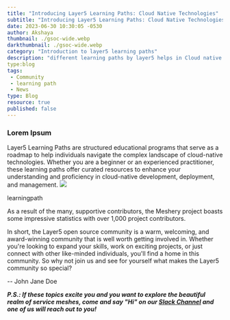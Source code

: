 ```yaml
---
title: "Introducing Layer5 Learning Paths: Cloud Native Technologies"
subtitle: "Introducing Layer5 Learning Paths: Cloud Native Technologies"
date: 2023-06-30 10:30:05 -0530
author: Akshaya
thumbnail: ./gsoc-wide.webp
darkthumbnail: ./gsoc-wide.webp
category: "Introduction to layer5 learning paths"
description: "different learning paths by layer5 helps in Cloud native technologies "
type:blog
tags:
 - Community
 - learning path
 - News
type: Blog
resource: true
published: false
---
```





<BlogWrapper>

### Lorem Ipsum

Layer5 Learning Paths are structured educational programs that serve as a roadmap to help individuals navigate the complex landscape of cloud-native technologies. Whether you are a beginner or an experienced practitioner, these learning paths offer curated resources to enhance your understanding and proficiency in cloud-native development, deployment, and management.
    <img src="https://i.ibb.co/8BCJxTH/image.jpg" />
    <figcaption>
    <p>learningpath</p>
    </figcaption>
 </figure>
 

 As a  result of the many, supportive contributors, the Meshery project boasts some impressive statistics with <Link to="/blog/community/meshery-surpasses-1000-contributors">over 1,000 project contributors</Link>.

In short, the Layer5 open source community is a warm, welcoming, and award-winning community that is well worth getting involved in. Whether you're looking to expand your skills, work on exciting projects, or just connect with other like-minded individuals, you'll find a home in this community. So why not join us and see for yourself what makes the <Link to="/community">Layer5 community</Link> so special?


\-- <Link to="/community/members/john-jane-doe">John Jane Doe</Link>

_**P.S.: If these topics excite you and you want to explore the beautiful realm of service meshes, come and say "Hi" on our [Slack Channel](http://slack.layer5.io) and one of us will reach out to you!**_

</BlogWrapper>
